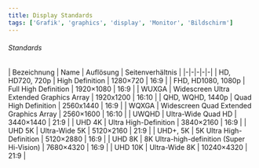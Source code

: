 ```yaml
---
title: Display Standards
tags: ['Grafik', 'graphics', 'display', 'Monitor', 'Bildschirm']
---
```




###### Standards

| Bezeichnung | Name | Auflösung | Seitenverhältnis |
|-|-|-|-|-|
| HD, HD720, 720p | High Definition | 1280×720 | 16:9 |
| FHD, HD1080, 1080p | Full High Definition | 1920×1080 | 16:9 |
| WUXGA | Widescreen Ultra Extended Graphics Array | 1920x1200 | 16:10 |
| QHD, WQHD, 1440p | Quad High Definition | 2560x1440 | 16:9 |
| WQXGA | Widescreen Quad Extended Graphics Array | 2560×1600 | 16:10 |
| UWQHD | Ultra-Wide Quad HD | 3440×1440 | 21:9 |
| UHD 4K | Ultra High-Definition | 3840×2160 | 16:9 |
| UHD 5K | Ultra-Wide 5K | 5120×2160 | 21:9 |
| UHD+, 5K | 5K Ultra High-Definition | 5120×2880 | 16:9 |
| UHD 8K | 8K Ultra-high-definition (Super Hi-Vision) | 7680×4320 | 16:9 |
| UHD 10K | Ultra-Wide 8K | 10240×4320 | 21:9 |